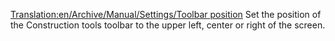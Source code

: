 [[Translation:en/Archive/Manual/Settings/Toolbar position]]
Set the position of the Construction tools toolbar to the upper left, center or right of the screen.